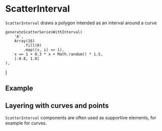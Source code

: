 
# ScatterInterval

<Meta title="Addons/XY/ScatterInterval" />

`ScatterInterval` draws a polygon intended as an interval around a curve

<ArgsTable of={ScatterInterval} />

    generateScatterSeriesWithInterval(
        'A',
        Array(16)
            .fill(0)
            .map((v, i) => i),
        x => 1 + 0.3 * x + Math.random() * 1.5,
        [-0.8, 1.0]
    ),
]

## Example

<Canvas>
    <Story name="interval">
        <Chart size={[500, 300]} padding={[40, 40, 60, 60]} style={{ display: 'inline-block' }}>
            <Scatter
                data={dataWithInterval}
                x={'x'}
                y={'y'}
                r={6}
                scaleX={{
                    variant: 'linear',
                    domain: [0, 'auto'],
                }}
                scaleY={{
                    variant: 'linear',
                    domain: [0, 'auto'],
                    nice: true,
                }}
            >
                <Axis variant={'bottom'} label={'x (a.u.)'} />
                <Axis variant={'left'} label={'y (a.u.)'} ticks={5} />
                <GridLines variant={'y'} ticks={5} />
                <ScatterInterval
                    ids={['A']}
                    curve="Natural"
                    lower={'lo'}
                    upper={'hi'}
                    style={{ fill: '#dd4444', strokeWidth: 0 }}
                />
            </Scatter>
        </Chart>
    </Story>
</Canvas>

## Layering with curves and points

`ScatterInterval` components are often used as supportive elements, for example for curves.

<Canvas>
    <Story name="composite">
        <Chart size={[500, 300]} padding={[40, 40, 60, 60]} style={{ display: 'inline-block' }}>
            <Scatter
                data={dataWithInterval}
                x={'x'}
                y={'y'}
                r={6}
                scaleX={{
                    variant: 'linear',
                    domain: [0, 'auto'],
                }}
                scaleY={{
                    variant: 'linear',
                    domain: [0, 'auto'],
                    nice: true,
                }}
            >
                <Axis variant={'bottom'} label={'x (a.u.)'} />
                <Axis variant={'left'} label={'y (a.u.)'} />
                <GridLines variant={'y'} />
                <ScatterInterval
                    ids={['A']}
                    curve="Natural"
                    lower={'lo'}
                    upper={'hi'}
                    style={{ fill: '#dd4444', opacity: 0.1, strokeWidth: 0 }}
                />
                <ScatterCurve
                    ids={['A']}
                    curve="Natural"
                    style={{ stroke: '#dd4444', strokeWidth: 3 }}
                />
            </Scatter>
        </Chart>
    </Story>
</Canvas>
